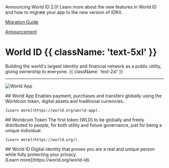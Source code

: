 <span className="mb-9 mt-4 flex rounded-3xl bg-gray-900 bg-[url('/images/docs/announcement-texture.png')] bg-repeat px-8 py-1 text-white">
	<span className="grow">
		<span className="block text-lg font-bold">Announcing World ID 2.0!</span>
		Learn more about the new features in World ID and how to migrate your app to the new version of IDKit.
	</span>
	<span className="flex items-center justify-end pl-6">
		<a
			className="m-0 rounded-lg bg-gray-900 outline outline-white px-4 py-2 text-white no-underline hover:no-underline"
			href="/reference/world-id-2-migration-guide"
			target="_blank"
		>
			<p className="m-0 p-0 font-medium whitespace-nowrap hover:no-underline">Migration Guide</p>
		</a>
	</span>
	<span className="flex items-center justify-end pl-6">
		<a
			className="m-0 rounded-lg bg-white px-4 py-2 text-gray-900 no-underline hover:no-underline"
			href="/world-id-2"
			target="_blank"
		>
			<p className="m-0 p-0 font-medium hover:no-underline">Announcement</p>
		</a>
	</span>
</span>

# World ID {{ className: 'text-5xl' }}

Building the world's largest identity and financial network as a public utility, giving ownership to everyone. {{ className: 'text-2xl' }}

<hr className="my-10" />

![World App](/images/docs/introduction/world-app.png)

<span className="grid lg:grid-flow-col gap-8">
<Col>
	## World App
	Enables payment, purchases and transfers globally using the Worldcoin token, digital assets and traditional currencies.

    [Learn more](https://world.org/world-app).

</Col>

<Col>
	## Worldcoin Token
	The first token (WLD) to be globally and freely distributed to people, for both utility and future governance, just for
	being a unique individual.

    [Learn more](https://world.org/).

</Col>

<Col>
	## World ID
	Digital identity that proves you are a real and unique person while fully protecting your privacy.
	<div className="mt-12">
    	[Learn more](https://world.org/world-id).
	</div>

</Col>
</span>
